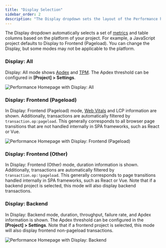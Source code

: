 ```yaml
---
title: "Display Selection"
sidebar_order: 2
description: "The Display dropdown sets the layout of the Performance homepage."
---
```


The Display dropdown automatically selects a set of [metrics](../metrics/) and table columns based on the platform of your project. For example, a JavaScript project defaults to Display to Frontend (Pageload). You can change the Display, but some modes may not be applicable to the platform.

### Display: All

Display: All mode shows [Apdex](../metrics/#apdex) and [TPM](../metrics/#throughput-total-tpm-tps). The Apdex threshold can be configured in **[Project] > Settings**.

![Performance Homepage with Display: All](00_performance_landing.png)

### Display: Frontend (Pageload)

In Display: Frontend (Pageload) mode, [Web Vitals](../web-vitals/) and LCP information are shown. Additionally, transactions are automatically filtered by `transaction.op:pageload`. This generally corresponds to all browser page transitions that are not handled internally in SPA frameworks, such as React or Vue.

![Performance Homepage with Display: Frontend (Pageload)](01_performance_landing.png)

### Display: Frontend (Other)

In Display: Frontend (Other) mode, duration information is shown. Additionally, transactions are automatically filtered by `transaction.op:!pageload`. This generally corresponds to page transitions handled internally in SPA frameworks, such as React or Vue. Note that if a backend project is selected, this mode will also display backend transactions.

### Display: Backend

In Display: Backend mode, duration, throughput, failure rate, and Apdex information is shown. The Apdex threshold can be configured in the **[Project] > Settings**.  Note that if a frontend project is selected, this mode will also display frontend non-pageload transactions.

![Performance Homepage with Display: Backend](02_performance_landing.png)
